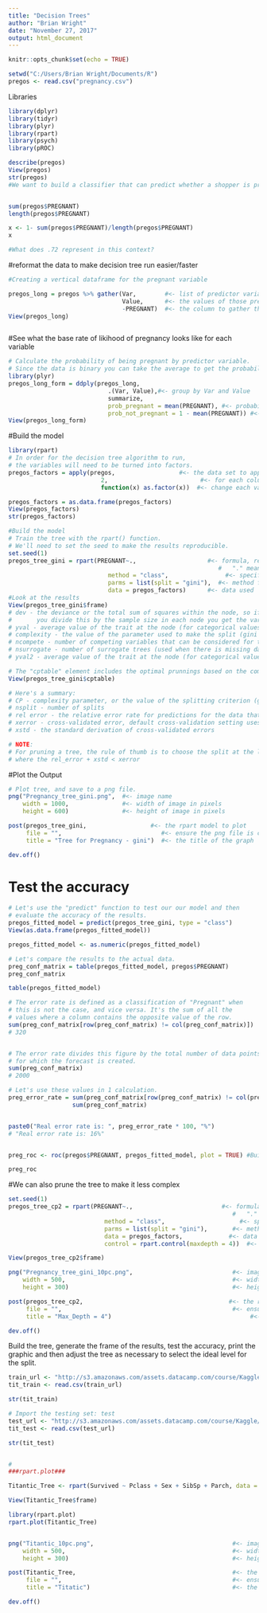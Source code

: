 ---
title: "Decision Trees"
author: "Brian Wright"
date: "November 27, 2017"
output: html_document
---

```{r setup, include=FALSE}
knitr::opts_chunk$set(echo = TRUE)
```


```{r}
setwd("C:/Users/Brian Wright/Documents/R")
pregos <- read.csv("pregnancy.csv")
```

Libraries
```{r}
library(dplyr)
library(tidyr)
library(plyr)
library(rpart)
library(psych)
library(pROC)
```


```{r}
describe(pregos)
View(pregos)
str(pregos)
#We want to build a classifier that can predict whether a shopper is pregnant based on the items they buy so we can direct market to that customer if possible. 


sum(pregos$PREGNANT)
length(pregos$PREGNANT)

x <- 1- sum(pregos$PREGNANT)/length(pregos$PREGNANT) 
x

#What does .72 represent in this context?

```






#reformat the data to make decision tree run easier/faster
```{r}

#Creating a vertical dataframe for the pregnant variable

pregos_long = pregos %>% gather(Var,        #<- list of predictor variables
                                Value,      #<- the values of those predictor variables
                                -PREGNANT)  #<- the column to gather the data by
View(pregos_long)



```
#See what the base rate of likihood of pregnancy looks like for each variable
```{r}
# Calculate the probability of being pregnant by predictor variable.
# Since the data is binary you can take the average to get the probability.
library(plyr)
pregos_long_form = ddply(pregos_long, 
                            .(Var, Value),#<- group by Var and Value 
                            summarize,  
                            prob_pregnant = mean(PREGNANT), #<- probability of being pregnant
                            prob_not_pregnant = 1 - mean(PREGNANT)) #<- probability of not being pregnant
View(pregos_long_form)
```

#Build the model 
```{r}
library(rpart)
# In order for the decision tree algorithm to run, 
# the variables will need to be turned into factors.
pregos_factors = apply(pregos,                  #<- the data set to apply the function to.
                          2,                          #<- for each column.
                          function(x) as.factor(x))  #<- change each variable to factor.

pregos_factors = as.data.frame(pregos_factors)
View(pregos_factors)
str(pregos_factors)

#Build the model
# Train the tree with the rpart() function.
# We'll need to set the seed to make the results reproducible. 
set.seed(1)
pregos_tree_gini = rpart(PREGNANT~.,                    #<- formula, response variable ~ predictors
                                                           #   "." means "use all other variables in data"
                            method = "class",	             #<- specify method, use "class" for tree
                            parms = list(split = "gini"),  #<- method for choosing tree split
                            data = pregos_factors)      #<- data used
#Look at the results
View(pregos_tree_gini$frame)
# dev - the deviance or the total sum of squares within the node, so if
#       you divide this by the sample size in each node you get the variance
# yval - average value of the trait at the node (for categorical values identifies the group)  
# complexity - the value of the parameter used to make the split (gini or information gain)
# ncompete - number of competing variables that can be considered for this split
# nsurrogate - number of surrogate trees (used when there is missing data in the test data set, to mimic the effects of splits in the training data set)
# yval2 - average value of the trait at the node (for categorical values identifies the group), although it can mean different things when the rpart function is used for regression trees or other analyses 

# The "cptable" element includes the optimal prunnings based on the complexity parameter.
View(pregos_tree_gini$cptable)

# Here's a summary:
# CP - complexity parameter, or the value of the splitting criterion (gini or information gain)
# nsplit - number of splits
# rel error - the relative error rate for predictions for the data that generated the tree
# xerror - cross-validated error, default cross-validation setting uses 10 folds
# xstd - the standard derivation of cross-validated errors

# NOTE: 
# For pruning a tree, the rule of thumb is to choose the split at the lowest level 
# where the rel_error + xstd < xerror


```

#Plot the Output

```{r}
# Plot tree, and save to a png file.
png("Pregnancy_tree_gini.png",  #<- image name
    width = 1000,               #<- width of image in pixels
    height = 600)               #<- height of image in pixels

post(pregos_tree_gini,                  #<- the rpart model to plot
     file = "",                            #<- ensure the png file is created correctly
     title = "Tree for Pregnancy - gini")  #<- the title of the graph

dev.off()
```


# Test the accuracy 
```{r}
# Let's use the "predict" function to test our our model and then 
# evaluate the accuracy of the results.
pregos_fitted_model = predict(pregos_tree_gini, type = "class")
View(as.data.frame(pregos_fitted_model))

pregos_fitted_model <- as.numeric(pregos_fitted_model)

# Let's compare the results to the actual data.
preg_conf_matrix = table(pregos_fitted_model, pregos$PREGNANT)
preg_conf_matrix

table(pregos_fitted_model)

# The error rate is defined as a classification of "Pregnant" when 
# this is not the case, and vice versa. It's the sum of all the
# values where a column contains the opposite value of the row.
sum(preg_conf_matrix[row(preg_conf_matrix) != col(preg_conf_matrix)])
# 320


# The error rate divides this figure by the total number of data points
# for which the forecast is created.
sum(preg_conf_matrix)
# 2000

# Let's use these values in 1 calculation.
preg_error_rate = sum(preg_conf_matrix[row(preg_conf_matrix) != col(preg_conf_matrix)]) / 
                  sum(preg_conf_matrix)


paste0("Real error rate is: ", preg_error_rate * 100, "%")
# "Real error rate is: 16%"


preg_roc <- roc(pregos$PREGNANT, pregos_fitted_model, plot = TRUE) #Building the evaluation ROC and AUV using the predicted and original target vairables 

preg_roc

```
#We can also prune the tree to make it less complex 
```{r}
set.seed(1)
pregos_tree_cp2 = rpart(PREGNANT~.,                         #<- formula, response variable ~ predictors,
                                                               #   "." means "use all other variables in data"
                           method = "class",	                 #<- specify method, use "class" for tree
                           parms = list(split = "gini"),       #<- method for choosing tree split
                           data = pregos_factors,             #<- data used
                           control = rpart.control(maxdepth = 4))  #<- includes depth zero, the control for additional options (could use CP, 0.01 is the default)

View(pregos_tree_cp2$frame)

png("Pregnancy_tree_gini_10pc.png",                            #<- image name
    width = 500,                                               #<- width of image in pixels
    height = 300)                                              #<- height of image in pixels

post(pregos_tree_cp2,                                         #<- the rpart model to plot
     file = "",                                                #<- ensure the png file is created correctly
     title = "Max_Depth = 4")                                       #<- the title of the graph

dev.off()

```


Build the tree, generate the frame of the results, test the accuracy, print the graphic and then adjust the tree as necessary to select the ideal level for the split. 

```{r}
train_url <- "http://s3.amazonaws.com/assets.datacamp.com/course/Kaggle/train.csv"
tit_train <- read.csv(train_url)

str(tit_train)  

# Import the testing set: test
test_url <- "http://s3.amazonaws.com/assets.datacamp.com/course/Kaggle/test.csv"
tit_test <- read.csv(test_url)

str(tit_test)


#
###rpart.plot###  

```

















































































































































































































































```{r}
Titantic_Tree <- rpart(Survived ~ Pclass + Sex + SibSp + Parch, data = tit_train, method = "class")

View(Titantic_Tree$frame)

library(rpart.plot)
rpart.plot(Titantic_Tree)


png("Titantic_10pc.png",                                       #<- image name
    width = 500,                                               #<- width of image in pixels
    height = 300)                                              #<- height of image in pixels

post(Titantic_Tree,                                            #<- the rpart model to plot
     file = "",                                                #<- ensure the png file is created correctly
     title = "Titatic")                                        #<- the title of the graph

dev.off()

```


